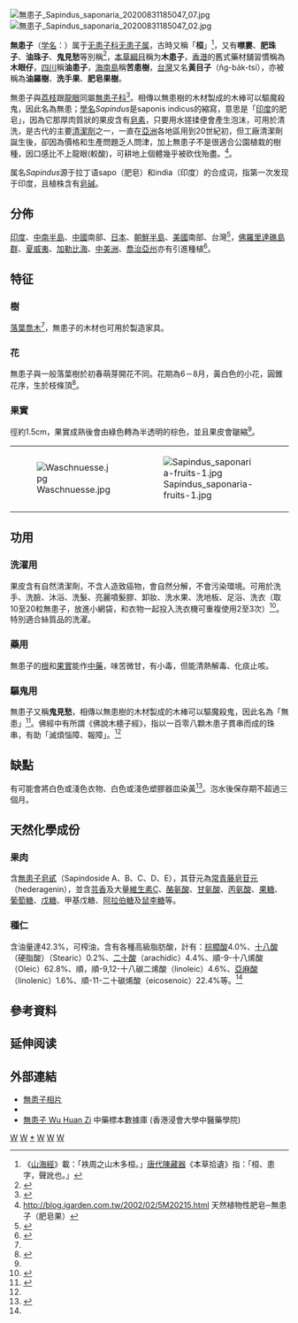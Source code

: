 {{Speciesbox
| image = Sapindus mukorossi2.jpg
| image_width = 240px
| image_caption = 無患子树
| taxon=Sapindus saponaria
| authority = [[L.|L.]], 1753
| synonyms_ref ={{r|cvh|theplantlist}}
| synonyms={{collapsible list|bullets = true|title=异名
 |''Sapindus abruptus''<br>{{small|[[Lour.|Lour.]], 1790}}
 |''Sapindus alatus''<br>{{small|[[Salisb.|Salisb.]], 1796}}
 |''Sapindus forsythii''<br>{{small|[[DC.|DC.]], 1824}}
 |''Sapindus inaequalis''<br>{{small|DC., 1824}}
 |''Sapindus indica''<br>{{small|[[Poir.|Poir.]], 1804}}
 |''Sapindus microcarpus''<br>{{small|[[Jard.|Jard.]], 1858}}
 |''Sapindus mukorossi''<br>{{small|[[Gaertn.|Gaertn.]], 1788}}
 |''Sapindus peruvianus''<br>{{small|[[Walp.|Walp.]], 1843}}
 |{{nowrap|''Sapindus peruvianu'' var. ''dombeyanus''}}<br>{{small|Walp., 1843}}
 |''Sapindus peruvianus'' var. ''meyenianus''<br>{{small|Walp., 1843}}
 |''Sapindus rigidus''<br>{{small|[[Mill.|Mill.]], 1768}}
 |''Sapindus saponaria'' f. ''genuinus''<br>{{small|[[Radlk.|Radlk.]], 1900}}
 |''Sapindus saponaria'' var. ''inaequalis''<br>{{small|(DC.) Radlk., 1898}}
 |''Sapindus saponaria'' var. ''saponaria''
 |''Sapindus stenopterus''<br>{{small|DC., 1824}}
 |''Sapindus thurstonii''<br>{{small|[[约瑟夫·洛克|Rock]], 1911}}
 |''Sapindus turczaninowii''<br>{{small|[[Vidal|Vidal]], 1833}}
 }}
}}

[[File:無患子_Sapindus_saponaria_20200831185047_07.jpg|thumb]]
[[File:無患子_Sapindus_saponaria_20200831185047_02.jpg|thumb]]

'''無患子'''（[[学名|学名]]：''{{lang|la|Sapindus saponaria}}''）属于[[无患子科|无患子科]][[无患子属|无患子属]]，古時又稱「'''桓'''」<ref>《[[山海經|山海經]]》載：「袟周之山木多桓。」[[唐代|唐代]][[陳藏器|陳藏器]]《本草拾遺》指：「桓、患字，聲訛也。」</ref>，又有'''噤婁'''、'''肥珠子'''、'''油珠子'''、'''鬼見愁'''等別稱<ref name="本草綱目：無患子">{{Cite web |url=http://seeds.myweb.hinet.net/new_page_2.htm |title=本草綱目：無患子 |access-date=2011-11-16 |archive-url=https://web.archive.org/web/20130211030148/http://seeds.myweb.hinet.net/new_page_2.htm |archive-date=2013-02-11 |dead-url=yes }}</ref>，[[本草綱目|本草綱目]]稱为'''木患子'''，[[香港|香港]]的舊式藥材舖習慣稱為'''木眼仔'''，[[四川|四川]]稱'''油患子'''，[[海南島|海南島]]稱'''苦患樹'''，[[台灣|台灣]]又名'''黃目子'''（n̂g-ba̍k-tsí），亦被稱為'''油羅樹'''、'''洗手果'''、'''肥皂果樹'''{{r|cvh}}。

無患子與[[荔枝|荔枝]]跟[[龍眼|龍眼]]同屬[[無患子科|無患子科]]<ref name="古寶">{{cite web|url=http://www.5soap.com/about/about.html|title=無患子是什麼|publisher=無患子生技開發有限公司|accessdate=2008年12月31日|deadurl=yes|archiveurl=https://web.archive.org/web/20081225032518/http://www.5soap.com/about/about.html|archivedate=2008年12月25日}}</ref>。相傳以無患樹的木材製成的木棒可以驅魔殺鬼，因此名為無患；[[學名|學名]]''Sapindus''是saponis indicus的縮寫，意思是「[[印度|印度]]的肥皂」，因為它那厚肉質狀的果皮含有[[皂素|皂素]]，只要用水搓揉便會產生泡沫，可用於清洗，是古代的主要[[清潔劑|清潔劑]]之一，一直在[[亞洲|亞洲]]各地區用到20世紀初，但工廠清潔劑誕生後，卻因為價格和生產問題乏人問津，加上無患子不是很適合公園植栽的樹種，因口感比不上龍眼(較酸)，可耕地上個體幾乎被砍伐殆盡。<ref>http://blog.igarden.com.tw/2002/02/5M20215.html {{Wayback|url=http://blog.igarden.com.tw/2002/02/5M20215.html |date=20210116023827 }} 天然植物性肥皂─無患子（肥皂果）</ref>。

属名''Sapindus''源于拉丁语sapo（肥皂）和india（印度）的合成词，指第一次发现于印度，且植株含有[[皂碱|皂碱]]。

==分佈==
[[印度|印度]]、[[中南半島|中南半島]]、[[中國|中國]]南部、[[日本|日本]]、[[朝鮮半島|朝鮮半島]]{{r|cvh}}、[[美國|美國]]南部、台灣<ref>{{cite web|url=http://plants.usda.gov/java/profile?symbol=SASA4|title=''Sapindus saponaria'' L.|publisher=United States Department of Agriculture，Natural Resources Conservation Center|accessdate=2009年1月1日|archive-date=2012年11月9日|archive-url=https://web.archive.org/web/20121109093134/http://plants.usda.gov/java/profile?symbol=SASA4|dead-url=no}}</ref>，[[佛羅里達礁島群|佛羅里達礁島群]]、[[夏威夷|夏威夷]]、[[加勒比海|加勒比海]]、[[中美洲|中美洲]]、[[喬治亞州|喬治亞州]]亦有引進種植<ref>{{cite web|url=http://plants.usda.gov/java/profile?symbol=SAMU6|title=''Sapindus mukorossi'' Gaertn.|publisher=United States Department of Agriculture，Natural Resources Conservation Center|accessdate=2009年1月1日|archive-date=2013年5月6日|archive-url=https://web.archive.org/web/20130506152616/http://plants.usda.gov/java/profile?symbol=SAMU6|dead-url=no}}</ref>。

== 特征 ==
=== 樹 ===
[[落葉植物|落葉]][[喬木|喬木]]<ref name="twbbs"/>，無患子的木材也可用於製造家具。

=== 花 ===
無患子與一般落葉樹於初春萌芽開花不同。花期為6－8月，黃白色的小花，圓錐花序，生於枝條頂<ref name="塔山">{{cite web|url=http://tnl.org.tw/article/taxa/sapi3/sapi3.htm|title=無患子|publisher=蘇姿鳳 靜宜大學人文科生態研究室|accessdate=2008年12月31日|deadurl=yes|archiveurl=https://web.archive.org/web/20090122105910/http://tnl.org.tw/article/taxa/sapi3/sapi3.htm|archivedate=2009年1月22日}}</ref>。

=== 果實 ===
徑約1.5cm，果實成熟後會由綠色轉為半透明的棕色，並且果皮會皺縮<ref name="twbbs"/>。
{|
|-
|valign="top"|[[File:Waschnuesse.jpg|thumb]]
|valign="top"|[[File:Sapindus_saponaria-fruits-1.jpg|thumb]]
|valign="top"|[[File:Sapindus_saponaria-soapy.jpg|thumb]]
|}

== 功用 ==
===洗濯用===
果皮含有自然清潔劑，不含人造致癌物，會自然分解，不會污染環境。可用於洗手、洗臉、沐浴、洗髮、亮麗噴髮膠、卸妝、洗水果、洗地板、足浴、洗衣（取10至20粒無患子，放進小網袋，和衣物一起投入洗衣機可重複使用2至3次）<ref name="soapberry">{{cite web|url=http://www.soapberry.org/%E7%84%A1%E6%82%A3%E5%AD%90|title=無患子|publisher=Soapberry.Org|accessdate=2008年12月31日|deadurl=yes|archiveurl=https://web.archive.org/web/20090130130444/http://www.soapberry.org/%E7%84%A1%E6%82%A3%E5%AD%90|archivedate=2009年1月30日}}</ref>。特別適合絲質品的洗濯{{r|cvh}}。

===藥用===
{{medical}}
無患子的[[根|根]]和[[果實|果實]]能作[[中藥|中藥]]，味苦微甘，有小毒，但能清熱解毒、化痰止咳{{r|cvh}}。

===驅鬼用===
無患子又稱'''鬼見愁'''，相傳以無患樹的木材製成的木棒可以驅魔殺鬼，因此名為「無患」<ref name="twbbs">{{cite web |url=http://www.twbbs.net.tw/index.php?module=article&action=index&titleId=1149770 |title=無患子科 - 無患子 |publisher=twbbs.net.tw |accessdate=2008年12月31日 }}{{dead link|date=2018年1月 |bot=InternetArchiveBot |fix-attempted=yes }}</ref>。佛經中有所謂《佛說木槵子經》，指以一百零八顆木患子貫串而成的珠串，有助「滅煩惱障、報障」。<ref name="本草綱目：無患子"/>

== 缺點 ==
有可能會將白色或淺色衣物、白色或淺色塑膠器皿染黃<ref name="yes">{{cite web|url=http://yesnatural.blogspot.com/2007/08/blog-post_2022.html|title=無患子多用途清潔液|publisher=Yes Natural Int'l Ltd|accessdate=2008年12月31日|archive-date=2019年6月9日|archive-url=https://web.archive.org/web/20190609121710/http://yesnatural.blogspot.com/2007/08/blog-post_2022.html|dead-url=no}}</ref>。泡水後保存期不超過三個月。

== 天然化學成份 ==
=== 果肉 ===
含[[無患子皂甙|無患子皂甙]]（Sapindoside A、B、C、D、E），其苷元為[[常青藤皂苷元|常青藤皂苷元]]（hederagenin），並含[[芸香|芸香]]及大量[[維生素C|維生素C]]、[[酪氨酸|酪氨酸]]、[[甘氨酸|甘氨酸]]、[[丙氨酸|丙氨酸]]、[[果糖|果糖]]、[[葡萄糖|葡萄糖]]、[[戊糖|戊糖]]、甲基戊糖、[[阿拉伯糖|阿拉伯糖]]及[[鼠李糖|鼠李糖]]等。

=== 種仁 ===
含油量達42.3%，可榨油，含有各種高級脂肪酸，計有：[[棕櫚酸|棕櫚酸]]4.0%、[[十八酸|十八酸]]（硬脂酸）（Stearic）0.2%、[[二十酸|二十酸]]（arachidic）4.4%、順-9-十八烯酸（Oleic）62.8%、順，順-9,12-十八碳二烯酸（linoleic）4.6%、[[亞麻酸|亞麻酸]]（linolenic）1.6%、順-11-二十碳烯酸（eicosenoic）22.4%等。<ref name="soapberry"/>

== 參考資料 ==
{{reflist|refs=
<ref name="cvh">{{cite book |editor=刘玉壶、罗献瑞 |title=中国植物志 第47（1）卷 |url=http://frps.eflora.cn/frps/Sapindus%20mukorossi |accessdate=2009年1月1日 |edition= |series= |date= |year= |month= |publisher=科学出版社 |location= |language=中文 |isbn= |oclc= |doi= |id= |pages=14 |archive-date=2018年10月2日 |archive-url=https://web.archive.org/web/20181002201842/http://frps.eflora.cn/frps/Sapindus%20mukorossi |dead-url=no }}</ref>
<ref name="theplantlist">[http://www.theplantlist.org/tpl1.1/record/kew-2582258 ''Sapindus saponaria'' L.] {{Wayback|url=http://www.theplantlist.org/tpl1.1/record/kew-2582258 |date=20190606124712 }}. In: ''The Plant List'' (2013). Version 1.1. Published on the Internet; http://www.theplantlist.org/ {{Wayback|url=http://www.theplantlist.org/ |date=20190523171514 }} [2017-4-10].</ref>
}}


== 延伸阅读 ==
{{Wikisource further reading}}

==外部連結==
{{commons|Sapindus saponaria|''Sapindus saponaria''}}
{{commons|Sapindus mukorossi|''Sapindus mukorossi''}}
*[http://www.plantphoto.cn/list?keyword=%E6%97%A0%E6%82%A3%E5%AD%90 無患子相片]
*{{zh-hans}}{{CVH|Sapindus}}
* [http://libproject.hkbu.edu.hk/was40/detail?channelid=44273&searchword=herb_id=D00580 無患子 Wu Huan Zi] {{Wayback|url=http://libproject.hkbu.edu.hk/was40/detail?channelid=44273&searchword=herb_id=D00580 |date=20181005141445 }} 中藥標本數據庫 (香港浸會大學中醫藥學院) {{zh-hant}}{{en}}
{{Taxonbar|from=Q2672802}}

[[Category:中药|W]]
[[Category:无患子科|W]]
[[Category:无患子属|*]]
[[Category:個人清潔用品|W]]
[[Category:卡尔·林奈命名的生物分类|W]]
[[Category:1753年描述的分类群|W]]